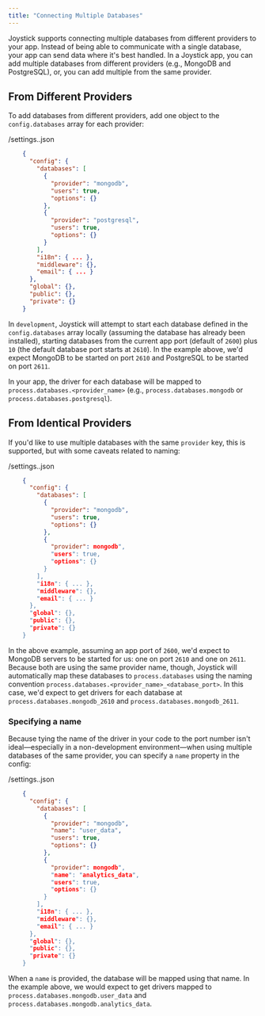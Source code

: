 ```yaml
---
title: "Connecting Multiple Databases"
---
```



Joystick supports connecting multiple databases from different providers to your app. Instead of being able to communicate with a single database, your app can send data where it's best handled. In a Joystick app, you can add multiple databases from different providers (e.g., MongoDB and PostgreSQL), or, you can add multiple from the same provider.

## From Different Providers

To add databases from different providers, add one object to the `config.databases` array for each provider:

/settings..json

```json
    {
      "config": {
        "databases": [
          {
            "provider": "mongodb",
            "users": true,
            "options": {}
          },
          {
            "provider": "postgresql",
            "users": true,
            "options": {}
          }
        ],
        "i18n": { ... },
        "middleware": {},
        "email": { ... }
      },
      "global": {},
      "public": {},
      "private": {}
    }
```    

In `development`, Joystick will attempt to start each database defined in the `config.databases` array locally (assuming the database has already been installed), starting databases from the current app port (default of `2600`) plus `10` (the default database port starts at `2610`). In the example above, we'd expect MongoDB to be started on port `2610` and PostgreSQL to be started on port `2611`.

In your app, the driver for each database will be mapped to `process.databases.<provider_name>` (e.g., `process.databases.mongodb` or `process.databases.postgresql`).

## From Identical Providers

If you'd like to use multiple databases with the same `provider` key, this is supported, but with some caveats related to naming:

/settings..json

```json
    {
      "config": {
        "databases": [
          {
            "provider": "mongodb",
            "users": true,
            "options": {}
          },
          {
            "provider": mongodb",
            "users": true,
            "options": {}
          }
        ],
        "i18n": { ... },
        "middleware": {},
        "email": { ... }
      },
      "global": {},
      "public": {},
      "private": {}
    }
```    

In the above example, assuming an app port of `2600`, we'd expect to MongoDB servers to be started for us: one on port `2610` and one on `2611`. Because both are using the same provider name, though, Joystick will automatically map these databases to `process.databases` using the naming convention `process.databases.<provider_name>_<database_port>`. In this case, we'd expect to get drivers for each database at `process.databases.mongodb_2610` and `process.databases.mongodb_2611`.

### Specifying a name

Because tying the name of the driver in your code to the port number isn't ideal—especially in a non-development environment—when using multiple databases of the same provider, you can specify a `name` property in the config:

/settings..json

```json
    {
      "config": {
        "databases": [
          {
            "provider": "mongodb",
            "name": "user_data",
            "users": true,
            "options": {}
          },
          {
            "provider": mongodb",
            "name": "analytics_data",
            "users": true,
            "options": {}
          }
        ],
        "i18n": { ... },
        "middleware": {},
        "email": { ... }
      },
      "global": {},
      "public": {},
      "private": {}
    }
```    

When a `name` is provided, the database will be mapped using that name. In the example above, we would expect to get drivers mapped to `process.databases.mongodb.user_data` and `process.databases.mongodb.analytics_data`.

